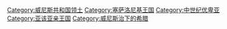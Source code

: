 {{Cat main}}{{DEFAULTSORT:Negroponte, Lordship}}
[[Category:威尼斯共和国领土|Category:威尼斯共和国领土]]
[[Category:塞萨洛尼基王国|Category:塞萨洛尼基王国]]
[[Category:中世纪优卑亚|Category:中世纪优卑亚]]
[[Category:亚该亚亲王国|Category:亚该亚亲王国]]
[[Category:威尼斯治下的希腊|Category:威尼斯治下的希腊]]